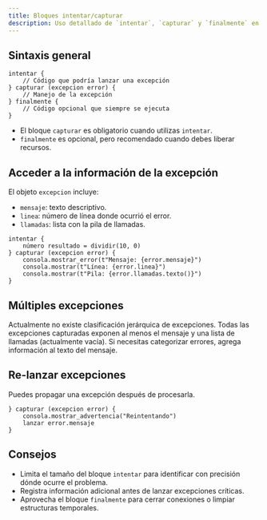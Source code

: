 ```yaml
---
title: Bloques intentar/capturar
description: Uso detallado de `intentar`, `capturar` y `finalmente` en Lenguaje Quetzal.
---
```


## Sintaxis general

```qz
intentar {
    // Código que podría lanzar una excepción
} capturar (excepcion error) {
    // Manejo de la excepción
} finalmente {
    // Código opcional que siempre se ejecuta
}
```

- El bloque `capturar` es obligatorio cuando utilizas `intentar`.
- `finalmente` es opcional, pero recomendado cuando debes liberar recursos.

## Acceder a la información de la excepción

El objeto `excepcion` incluye:

- `mensaje`: texto descriptivo.
- `linea`: número de línea donde ocurrió el error.
- `llamadas`: lista con la pila de llamadas.

```qz
intentar {
    número resultado = dividir(10, 0)
} capturar (excepcion error) {
    consola.mostrar_error(t"Mensaje: {error.mensaje}")
    consola.mostrar(t"Línea: {error.linea}")
    consola.mostrar(t"Pila: {error.llamadas.texto()}")
}
```

## Múltiples excepciones

Actualmente no existe clasificación jerárquica de excepciones. Todas las excepciones capturadas exponen al menos el mensaje y una lista de llamadas (actualmente vacía). Si necesitas categorizar errores, agrega información al texto del mensaje.

## Re-lanzar excepciones

Puedes propagar una excepción después de procesarla.

```qz
} capturar (excepcion error) {
    consola.mostrar_advertencia("Reintentando")
    lanzar error.mensaje
}
```

## Consejos

- Limita el tamaño del bloque `intentar` para identificar con precisión dónde ocurre el problema.
- Registra información adicional antes de lanzar excepciones críticas.
- Aprovecha el bloque `finalmente` para cerrar conexiones o limpiar estructuras temporales.

